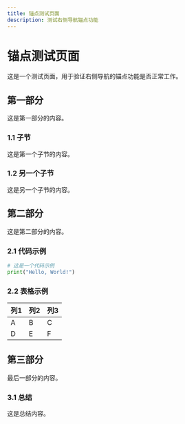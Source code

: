 ```yaml
---
title: 锚点测试页面
description: 测试右侧导航锚点功能
---
```


# 锚点测试页面

这是一个测试页面，用于验证右侧导航的锚点功能是否正常工作。

## 第一部分

这是第一部分的内容。

### 1.1 子节

这是第一个子节的内容。

### 1.2 另一个子节

这是另一个子节的内容。

## 第二部分

这是第二部分的内容。

### 2.1 代码示例

```python
# 这是一个代码示例
print("Hello, World!")
```

### 2.2 表格示例

| 列1 | 列2 | 列3 |
|-----|-----|-----|
| A   | B   | C   |
| D   | E   | F   |

## 第三部分

最后一部分的内容。

### 3.1 总结

这是总结内容。